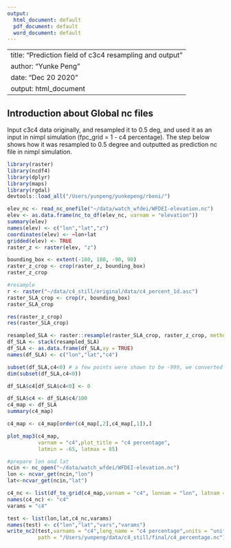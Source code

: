 ```yaml
---
output:
  html_document: default
  pdf_document: default
  word_document: default
---
```


---
title: "Prediction field of c3c4 resampling and output"
author: "Yunke Peng"
date: "Dec 20 2020"
output: html_document
---

## Introduction about Global nc files
Input c3c4 data originally, and resampled it to 0.5 deg, and used it as an input in nimpl simulation (fpc_grid = 1 - c4 percentage). The step below shows how it was resampled to 0.5 degree and outputted as prediction nc file in nimpl simulation.



```r

library(raster)
library(ncdf4)
library(dplyr)
library(maps)
library(rgdal)
devtools::load_all("/Users/yunpeng/yunkepeng/rbeni/")

elev_nc <- read_nc_onefile("~/data/watch_wfdei/WFDEI-elevation.nc")
elev <- as.data.frame(nc_to_df(elev_nc, varnam = "elevation"))
summary(elev)
names(elev) <- c("lon","lat","z")
coordinates(elev) <- ~lon+lat 
gridded(elev) <- TRUE
raster_z <- raster(elev, "z") 

bounding_box <- extent(-180, 180, -90, 90)
raster_z_crop <- crop(raster_z, bounding_box)
raster_z_crop

#resample
r <- raster("~/data/c4_still/original/data/c4_percent_1d.asc")
raster_SLA_crop <- crop(r, bounding_box)
raster_SLA_crop

res(raster_z_crop)
res(raster_SLA_crop)

resampled_SLA <- raster::resample(raster_SLA_crop, raster_z_crop, method="ngb")
df_SLA <- stack(resampled_SLA)
df_SLA <- as.data.frame(df_SLA,xy = TRUE)
names(df_SLA) <- c("lon","lat","c4")

subset(df_SLA,c4<0) # a few points were shown to be -999, we converted them to 0
dim(subset(df_SLA,c4<0))

df_SLA$c4[df_SLA$c4<0] <- 0

df_SLA$c4 <- df_SLA$c4/100
c4_map <- df_SLA
summary(c4_map)

c4_map <- c4_map[order(c4_map[,2],c4_map[,1]),]

plot_map3(c4_map, 
          varnam = "c4",plot_title = "c4 percentage",
          latmin = -65, latmax = 85)

#prepare lon and lat
ncin <- nc_open("~/data/watch_wfdei/WFDEI-elevation.nc")
lon <- ncvar_get(ncin,"lon")
lat<-ncvar_get(ncin,"lat")

c4_nc <- list(df_to_grid(c4_map,varnam = "c4", lonnam = "lon", latnam = "lat"))
names(c4_nc) <- "c4"
varams = "c4"

test <- list(lon,lat,c4_nc,varams)
names(test) <- c("lon","lat","vars","varams")
write_nc2(test,varnams = "c4",long_name = "c4 percentage",units = "unitless",
          path = "/Users/yunpeng/data/c4_still/final/c4_percentage.nc")


```